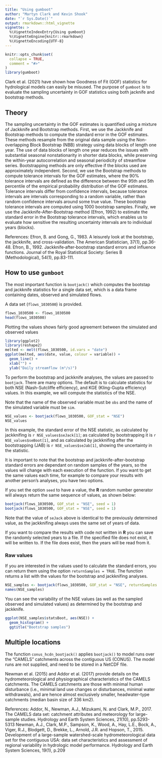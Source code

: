 ```yaml
---
title: "Using gumboot"
author: "Martyn Clark and Kevin Shook"
date: "`r Sys.Date()`"
output: rmarkdown::html_vignette
vignette: >
  %\VignetteIndexEntry{Using gumboot}
  %\VignetteEngine{knitr::rmarkdown}
  %\VignetteEncoding{UTF-8}
---
```


```r
knitr::opts_chunk$set(
  collapse = TRUE,
  comment = "#>"
)
library(gumboot)
```

Clark et al. (2021) have shown how Goodness of Fit (GOF) statistics for
hydrological models can easily be misused. The purpose of `gumboot` is to
evaluate the sampling uncertainty in GOF statistics using both jacknife and 
bootstrap methods.

## Theory
The sampling uncertainty in the GOF estimates is quantified using a mixture of Jackknife and Bootstrap methods. First, we use the Jackknife and Bootstrap methods to compute the standard error in the GOF estimates. These methods resample from the original data sample using the Non-overlapping Block Bootstrap (NBB) strategy using data blocks of length one year. The use of data blocks of length one year reduces the issues with substantial seasonal nonstationarity in shorter data blocks, while preserving the within-year autocorrelation and seasonal periodicity of streamflow series. Bootstrapping methods are only effective if the blocks used are approximately independent. Second, we use the Bootstrap methods to compute tolerance intervals for the GOF estimates, where the 90% tolerance intervals are defined as the difference between the 95th and 5th percentile of the empirical probability distribution of the GOF estimates.  Tolerance intervals differ from confidence intervals, because tolerance intervals are intervals corresponding to a random variable, rather than random confidence intervals around some true value. These bootstrap tolerance intervals are computed using 1000 bootstrap samples. Finally, we use the Jackknife-After-Bootstrap method (Efron, 1992) to estimate the standard error in the Bootstrap tolerance intervals, which enables us to evaluate how sensitive the resulting uncertainty intervals are to individual years (blocks). 

References:
Efron, B. and Gong, G., 1983. A leisurely look at the bootstrap, the jackknife, and cross-validation. The American Statistician, 37(1), pp.36-48.
Efron, B., 1992. Jackknife‐after‐bootstrap standard errors and influence functions. Journal of the Royal Statistical Society: Series B (Methodological), 54(1), pp.83-111.

## How to use `gumboot`
The most important function is `bootjack()` which computes the bootstap and jackknife statistics
for a single data set, which is a data frame containing dates, observed
and simulated flows.

A data set (`flows_1030500`) is provided.
```r
flows_1030500 <- flows_1030500 
head(flows_1030500)
```

Plotting the values shows fairly good agreement between the simulated and observed values  

```r
library(ggplot2)
library(reshape2)
melted <- melt(flows_1030500, id.vars = "date")
ggplot(melted, aes(date, value, colour = variable)) +
  geom_line() +
  xlab("") +
  ylab("Daily streamflow (m³/s)") 
```

To perform the bootstrap and jackknife analyses, the values are 
passed to `bootjack`. There are many options.
The default is to calculate statistics for both NSE (Nash-Sutcliffe efficiency), and
KGE (Kling-Gupta efficiency) values. In this example, we will compute the
statistics of the NSE.  

Note that the name of the observed variable must be `obs` and the name
of the simulated variable must be `sim`.

```r
NSE_values <- bootjack(flows_1030500, GOF_stat = "NSE")
NSE_values
```
In this example, the standard error of the NSE statistic, as calculated by jackknifing is `r NSE_values$seJack[1]`; as calculated by bootstrapping it is `r NSE_values$seBoot[1]`, and as calculated
by jackknifing after the bootstrapping (JAB) is `r NSE_values$seJab[1]`, showing the uncertainty
in the statistic.  

It is important to note that the bootstrap and jackknife-after-bootstrap standard errors are dependant
on random samples of the years, so the values will change with each execution of the function.
If you want to get the same values each time, for example to compare your results with
another person's analyses, you have two options.

If you set the option `seed` to have a value, the **R** random number generator will always
return the same sequence of values, as shown below:  

```r
bootjack(flows_1030500, GOF_stat = "NSE", seed = 1)
bootjack(flows_1030500, GOF_stat = "NSE", seed = 1)
```

Note that the value of `seJack` above is identical to the previously determined value,
as the jackknifing always uses the same set of years of data.


If you want to compare the results with code not written in **R** you can save the randomly selected
years to a file. If the specified file does not exist, it will be written to. If
the file does exist, then the years will be read from it. 

### Raw values
If you are interested in the values used to calculate the standard errors, you can return them
using the option `returnSamples = TRUE`. The function returns a list with the values
for the bootstrap and jackknifing analyses.

```r
NSE_samples <- bootjack(flows_1030500, GOF_stat = "NSE", returnSamples = TRUE)
names(NSE_samples)
```

You can see the variability of the NSE values (as well as the sampled observed and 
simulated values) as determined by the bootstrap and jackknife.

```r
ggplot(NSE_samples$statsBoot, aes(NSE)) + 
  geom_histogram() +
  ggtitle("Bootstrap samples")
```


## Multiple locations

The function `conus_hcdn_bootjack()` applies `bootjack()` to model runs over the
"CAMELS" catchments across the contiguous US (CONUS). The model runs are not supplied, and need to
be stored in a NetCDF file.

Newman et al. (2015) and Addor et al. (2017) provide details on the hydrometeorological and physiographical characteristics of the CAMELS catchments. The CAMELS catchments are those with minimal human disturbance (i.e., minimal land use changes or disturbances, minimal water withdrawals), and are hence almost exclusively smaller, headwater-type catchments (median basin size of 336 km2).

References:
Addor, N., Newman, A.J., Mizukami, N. and Clark, M.P., 2017. The CAMELS data set: catchment attributes and meteorology for large-sample studies. Hydrology and Earth System Sciences, 21(10), pp.5293-5313
Newman, A.J., Clark, M.P., Sampson, K., Wood, A., Hay, L.E., Bock, A., Viger, R.J., Blodgett, D., Brekke, L., Arnold, J.R. and Hopson, T., 2015. Development of a large-sample watershed-scale hydrometeorological data set for the contiguous USA: data set characteristics and assessment of regional variability in hydrologic model performance. Hydrology and Earth System Sciences, 19(1), p.209

